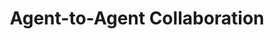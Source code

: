 ---
title: "Agent-to-Agent Collaboration"
description: "Description of your new file."
mode: "wide"
icon: "sparkles"
---